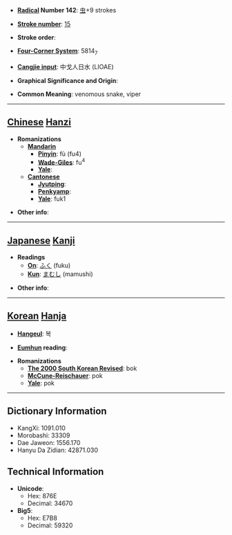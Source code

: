 * '''[[Wiktionary:Chinese radical index| Radical]] Number 142''': [[Wiktionary:Chinese radical index 虫|虫]]+9 strokes

* '''[[Wiktionary:Chinese total strokes index|Stroke number]]''': [[Wiktionary:Chinese total strokes index 15|15]]

* '''Stroke order''': 

* '''[[Wiktionary:Chinese four corner index|Four-Corner System]]''': 5814<sub>7</sub>

* '''[[Wiktionary:Chinese Cangjie index|Cangjie input]]''': 中戈人日水 (LIOAE)

* '''Graphical Significance and Origin''': 

* '''Common Meaning''': venomous snake, viper

----

== [[Chinese]] [[Hanzi]] ==

* '''Romanizations'''
** '''[[Mandarin]]'''
*** '''[[Pinyin]]''': fù (fu4)
*** '''[[Wade-Giles]]''': fu<sup>4</sup>
*** '''[[Yale]]''': 
** '''[[Cantonese]]'''
*** '''[[Jyutping]]''':
*** '''[[Penkyamp]]''': 
*** '''[[Yale]]''': fuk1

* '''Other info''': 

----

== [[Japanese]] [[Kanji]] ==

* '''Readings'''
** '''[[On]]''': [[ふく]] (fuku)
** '''[[Kun]]''': [[まむし]] (mamushi)

* '''Other info''':  

----

== [[Korean]] [[Hanja]] ==

* '''[[Hangeul]]''': 복

* '''[[Eumhun]] reading''': 

* '''Romanizations'''
** '''[[The 2000 South Korean Revised Romanization|The 2000 South Korean Revised]]''': bok
** '''[[McCune-Reischauer]]''': pok
** '''[[Yale]]''': pok

----

== Dictionary Information ==

* KangXi: 1091.010
* Morobashi: 33309
* Dae Jaweon: 1556.170
* Hanyu Da Zidian: 42871.030

== Technical Information ==

* '''Unicode''':
** Hex: 876E
** Decimal: 34670
* '''Big5''':
** Hex: E7B8
** Decimal: 59320